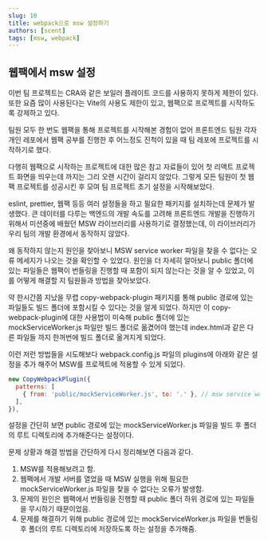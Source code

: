 ```yaml
---
slug: 10
title: webpack으로 msw 설정하기
authors: [scent]
tags: [msw, webpack]
---
```


## 웹팩에서 msw 설정

이번 팀 프로젝트는 CRA와 같은 보일러 플레이트 코드를 사용하지 못하게 제한이 있다. 또한 요즘 많이 사용된다는 Vite의 사용도 제한이 있고, 웹팩으로 프로젝트를 시작하도록 강제하고 있다.

팀원 모두 한 번도 웹팩을 통해 프로젝트를 시작해본 경험이 없어 프론트엔드 팀원 각자 개인 레포에서 웹팩 공부를 진행한 후 어느정도 진척이 있을 때 팀 레포에 프로젝트를 시작하기로 했다.

다행히 웹팩으로 시작하는 프로젝트에 대한 많은 참고 자료들이 있어 첫 리액트 프로젝트 화면을 띄우는데 까지는 그리 오랜 시간이 걸리지 않았다. 그렇게 모든 팀원이 첫 웹팩 프로젝트를 성공시킨 후 모여 팀 프로젝트 초기 설정을 시작해보았다.

eslint, prettier, 웹팩 등등 여러 설정들을 하고 필요한 패키지를 설치하는데 문제가 발생했다. 큰 데이터를 다루는 백엔드의 개발 속도를 고려해 프론트엔드 개발을 진행하기 위해서 미션중에 배웠던 MSW 라이브러리를 사용하기로 결정했는데, 이 라이브러리가 우리 팀의 개발 환경에서 동작하지 않았다.

왜 동작하지 않는지 원인을 찾아보니 MSW service worker 파일을 찾을 수 없다는 오류 메세지가 나오는 것을 확인할 수 있었다. 원인을 더 자세히 알아보니 public 폴더에 있는 파일들은 웹팩이 번들링을 진행할 때 포함이 되지 않는다는 것을 알 수 있었고, 이를 어떻게 해결할 지 팀원들과 방법을 찾아보았다.

약 한시간쯤 지났을 무렵 copy-webpack-plugin 패키지를 통해 public 경로에 있는 파일들도 빌드 폴더에 포함시킬 수 있다는 것을 알게 되었다. 하지만 이 copy-webpack-plugin에 대한 사용법이 미숙해 public 폴더에 있는 mockServiceWorker.js 파일만 빌드 폴더로 옮겼어야 했는데 index.html과 같은 다른 파일들 까지 한꺼번에 빌드 폴더로 옮겨지게 되었다.

이런 저런 방법들을 시도해보다 webpack.config.js 파일의 plugins에 아래와 같은 설정을 추가 해주어 MSW를 프로젝트에 적용할 수 있게 되었다.

```jsx
new CopyWebpackPlugin({
  patterns: [
    { from: 'public/mockServiceWorker.js', to: '.' }, // msw service worker
  ],
}),
```

설정을 간단히 보면 public 경로에 있는 mockServiceWorker.js 파일을 빌드 후 폴더의 루트 디렉토리에 추가해준다는 설정이다.

문제 상황과 해결 방법을 간단하게 다시 정리해보면 다음과 같다.

1. MSW를 적용해보려고 함.
2. 웹팩에서 개발 서버를 열었을 때 MSW 실행을 위해 필요한 mockServiceWorker.js 파일을 찾을 수 없다는 오류가 발생함.
3. 문제의 원인은 웹팩에서 번들링을 진행할 때 public 폴더 하위 경로에 있는 파일들을 무시하기 때문이었음.
4. 문제를 해결하기 위해 public 경로에 있는 mockServiceWorker.js 파일을 번들링 후 폴더의 루트 디렉토리에 저장하도록 하는 설정을 추가해줌.
